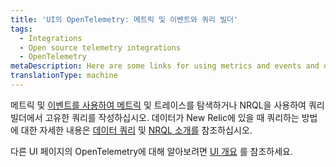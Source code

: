 ```yaml
---
title: 'UI의 OpenTelemetry: 메트릭 및 이벤트와 쿼리 빌더'
tags:
  - Integrations
  - Open source telemetry integrations
  - OpenTelemetry
metaDescription: Here are some links for using metrics and events and query builder to view your OpenTelemetry data.
translationType: machine
---
```


메트릭 및 [이벤트를 사용하여 메트릭](/docs/query-your-data/explore-query-data/data-explorer/introduction-data-explorer) 및 트레이스를 탐색하거나 NRQL을 사용하여 쿼리 빌더에서 고유한 쿼리를 작성하십시오. 데이터가 New Relic에 있을 때 쿼리하는 방법에 대한 자세한 내용은 [데이터 쿼리](/docs/query-your-data/explore-query-data/explore-data/introduction-querying-new-relic-data) 및 [NRQL 소개를](/docs/query-your-data/nrql-new-relic-query-language/get-started/introduction-nrql-new-relics-query-language) 참조하십시오.

다른 UI 페이지의 OpenTelemetry에 대해 알아보려면 [UI 개요](/docs/more-integrations/open-source-telemetry-integrations/opentelemetry/view-your-data/opentelemetry-view-your-data) 를 참조하세요.